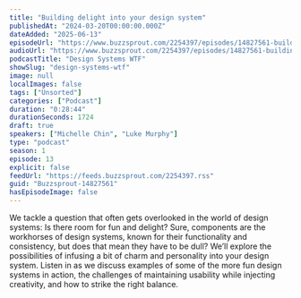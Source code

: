 ```yaml
---
title: "Building delight into your design system"
publishedAt: "2024-03-20T00:00:00.000Z"
dateAdded: "2025-06-13"
episodeUrl: "https://www.buzzsprout.com/2254397/episodes/14827561-building-delight-into-your-design-system.mp3"
audioUrl: "https://www.buzzsprout.com/2254397/episodes/14827561-building-delight-into-your-design-system.mp3"
podcastTitle: "Design Systems WTF"
showSlug: "design-systems-wtf"
image: null
localImages: false
tags: ["Unsorted"]
categories: ["Podcast"]
duration: "0:28:44"
durationSeconds: 1724
draft: true
speakers: ["Michelle Chin", "Luke Murphy"]
type: "podcast"
season: 1
episode: 13
explicit: false
feedUrl: "https://feeds.buzzsprout.com/2254397.rss"
guid: "Buzzsprout-14827561"
hasEpisodeImage: false
---
```

We tackle a question that often gets overlooked in the world of design systems: Is there room for fun and delight? Sure, components are the workhorses of design systems, known for their functionality and consistency, but does that mean they have to be dull? We’ll explore the possibilities of infusing a bit of charm and personality into your design system. Listen in as we discuss examples of some of the more fun design systems in action, the challenges of maintaining usability while injecting creativity, and how to strike the right balance.
